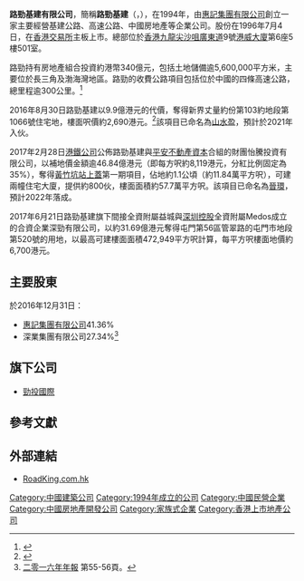{{Infobox company
| name = 路勁基建有限公司
| name_en = ROAD KING INFRASTRUCTURE LIMITED
| logo = 
| logo_size = 
| logo_caption = 
| image =          
| image_size =
| image_caption =
| former_name =
| type = [[上市公司|上市公司]]
| trading_name = 
| native_name = 
| native_name_lang = <!-- 公司名稱原文語言的ISO 639-1代碼。例如填寫「ja」表示日語。 -->
| other_name = 
| traded_as = 
| ISIN = 
| local_code_name=<!-- 填写CN/TW/JP或其他自定义文字 -->
| local_code = 1098
| fate = 
| predecessor = 
| successor = 
| foundation = <!-- {{Start date and age|df=yes|YYYY|MM|DD}} -->
| defunct = <!-- {{End date|YYYY|MM|DD}} -->
| location = 
| locations = 
| area_served = 
| founder = 
| key_people = [[單偉豹|單偉豹]]、[[單偉彪|單偉彪]] （主席）<br> [[高毓炳|高毓炳]] (副主席、董事總經理、行政總裁兼執行董事) <br> [[方兆良|方兆良]] (財務董事兼執行董事)
| industry = 
| products = 
| services = 
| revenue = 
| operating_income = 
| net_income = 
| aum = <!-- 僅適用於金融服務類公司。 -->
| assets = 
| equity = 
| owner = 
| num_employees = 
| num_employees_year = 
| parent = 
| divisions = 
| subsid = [[勁投國際|勁投國際]]
| homepage = <!-- {{URL|example.com/}} -->
| slogan = 
| capital = 
| market_value = 
| P/E_ratio = 
| earnings_per_share = 
| net_asset_value = 
| accounting_period = 
| major_shareholder = [[惠記集團|惠記集團]] (41.94%) <br> [[深圳控股|深圳控股]] (27.05%)
| footnotes = 
}}

'''路勁基建有限公司'''，簡稱'''路勁基建'''（'''{{lang-en|Road King Infrastructure Limited}}'''，{{hkex|1098}}），在1994年，由[[惠記集團有限公司|惠記集團有限公司]]創立一家主要經營基建公路、高速公路、中國房地產等企業公司。股份在1996年7月4日，在[[香港交易所|香港交易所]]主板上市。總部位於[[香港|香港]][[九龍|九龍]][[尖沙咀|尖沙咀]][[廣東道|廣東道]]9號[[港威大廈|港威大廈]]第6座5樓501室。

路勁{{When|現時|time=2017-08-02}}持有房地產組合投資約港幣340億元，包括土地儲備逾5,600,000平方米，主要位於長三角及渤海灣地區。路勁{{When|目前|time=2017-08-02}}的收費公路項目包括位於中國的四條高速公路，總里程逾300公里。<ref>{{Cite web |url=http://www.hkexnews.hk/listedco/listconews/SEHK/2014/0402/LTN20140402894_C.pdf |title=存档副本 |accessdate=2014-04-29 |archive-date=2014-04-29 |archive-url=https://web.archive.org/web/20140429204027/http://www.hkexnews.hk/listedco/listconews/SEHK/2014/0402/LTN20140402894_C.pdf |dead-url=no }}</ref>

2016年8月30日路勁基建以9.9億港元的代價，奪得新界丈量約份第103約地段第1066號住宅地，樓面呎價約2,690港元。<ref>{{Cite news |url=http://ps.hket.com/article/1493668/ |title=路勁9.9億 首奪元朗凹頭地 |date=2016-08-31 |accessdate=2017-08-02 |archive-date=2017-08-02 |archive-url=https://web.archive.org/web/20170802085258/http://ps.hket.com/article/1493668/ |dead-url=no }}</ref>該項目已命名為[[山水盈|山水盈]]，預計於2021年入伙。

2017年2月28日[[港鐵公司|港鐵公司]]公佈路勁基建與[[中國平安|平安不動產資本]]合組的財團怡騰投資有限公司，以補地價金額逾46.84億港元（即每方呎約8,119港元，分紅比例固定為35%），奪得[[港島南岸|黃竹坑站上蓋]]第一期項目，佔地約1.1公頃（約11.84萬平方呎），可建兩幢住宅大廈，提供約800伙，樓面面積約57.7萬平方呎。該項目已命名為[[晉環|晉環]]，預計2022年落成。

2017年6月21日路勁基建旗下間接全資附屬益城與[[深圳控股|深圳控股]]全資附屬Medos成立的合資企業深勁有限公司，以約31.69億港元奪得屯門第56區管翠路的屯門市地段第520號的用地，以最高可建樓面面積472,949平方呎計算，每平方呎樓面地價約6,700港元。

==主要股東==
於2016年12月31日：
*[[惠記集團有限公司|惠記集團有限公司]]41.36%
*深業集團有限公司27.34%<ref>[http://www.hkexnews.hk/listedco/listconews/SEHK/2017/0406/LTN20170406566_C.pdf 二零一六年年報] {{Wayback|url=http://www.hkexnews.hk/listedco/listconews/SEHK/2017/0406/LTN20170406566_C.pdf |date=20170802090556 }}第55-56頁。</ref>

==旗下公司==
*[[勁投國際|勁投國際]]

==參考文獻==
{{Reflist}}

==外部連結==
*[http://www.roadking.com.hk/ RoadKing.com.hk] {{Wayback|url=http://www.roadking.com.hk/ |date=20120102030259 }}


[[Category:中國建築公司|Category:中國建築公司]]
[[Category:1994年成立的公司|Category:1994年成立的公司]]
[[Category:中國民營企業|Category:中國民營企業]]
[[Category:中國房地產開發公司|Category:中國房地產開發公司]]
[[Category:家族式企業|Category:家族式企業]]
[[Category:香港上市地產公司|Category:香港上市地產公司]]